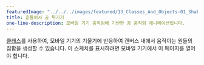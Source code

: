 ---
featuredImage: "../../../images/featured/13_Classes_And_Objects-01_Shake_Ball_Bounce-thumbnail.png"
title: 흔들어서 공 튀기기
one-line-description: 모바일 기기 움직임에 기반한 공 움직임 애니메이션입니다.
---

<a href="https://p5js.org/reference/#/p5/class" target="_blank">클래스</a>를 사용하여, 
모바일 기기의 기울기에 반응하여 캔버스 내에서 움직이는 원들의 집합을 생성할 수 있습니다. 
이 스케치를 표시하려면 모바일 기기에서 이 페이지를 열어야 합니다.